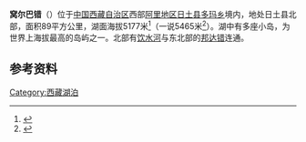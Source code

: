 {{coord|34|32|05|N|81|02|06|E|region:CN_type:waterbody|display=title}}
{{Location map
 |China Tibet Ngari
 |mark=<!--dot-->Blue pog.svg
 |lat_deg=34|lat_min=32|lat_sec =05
 |lon_deg=81|lon_min=02|lon_sec =06
 |caption=窝尔巴错在[[西藏|西藏]]的位置。
 |position=right
 |width=350
 |float=right
}}
<mapframe latitude="34.5348" longitude="81.0351" zoom="11" width="350" height="300" align="right" />
'''窝尔巴错'''（{{bo|z=འོར་པ་མཚོ|w='or pa mtsho}}）位于[[中国|中国]][[西藏自治区|西藏自治区]]西部[[阿里地区|阿里地区]][[日土县|日土县]][[多玛乡_(日土县)|多玛乡]]境内，地处日土县北部，面积89平方公里，湖面海拔5177米<ref>{{cite web | language = zh-cn | publisher =搜狐旅游 | title =7000米的梦想：克里雅山(图)| url = http://outdoor.travel.sohu.com/20070620/n250683760_2.shtml| date = 2007-06-20 | accessdate = 2011-10-08 }}</ref>（一说5465米<ref>{{cite web | language = zh-cn | publisher = 新浪科技| title =中国最美五大湖：纳木错湖(图)| url = http://tech.sina.com.cn/d/2005-10-28/1208750935.shtml| date = 2005-10-28 | accessdate = 2011-10-08 }}</ref>）。湖中有多座小岛，为世界上海拔最高的岛屿之一。北部有[[饮水河|饮水河]]与东北部的[[邦达错|邦达错]]连通。
==参考资料==
{{reflist}}
[[Category:西藏湖泊|Category:西藏湖泊]]